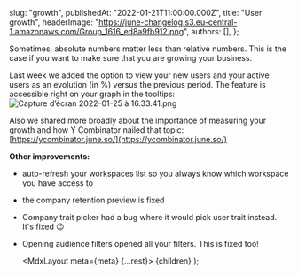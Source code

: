 
  slug: "growth",
  publishedAt: "2022-01-21T11:00:00.000Z",
  title: "User growth",
  headerImage: "https://june-changelog.s3.eu-central-1.amazonaws.com/Group_1616_ed8a9fb912.png",
  authors: [],
};

Sometimes, absolute numbers matter less than relative numbers.
This is the case if you want to make sure that you are growing your business.

Last week we added the option to view your new users and your active users as an evolution (in %) versus the previous period.
The feature is accessible right on your graph in the tooltips:
![Capture d’écran 2022-01-25 à 16.33.41.png](https://june-changelog.s3.eu-central-1.amazonaws.com/Capture_d_ecran_2022_01_25_a_16_33_41_879c940100.png)

Also we shared more broadly about the importance of measuring your growth and how Y Combinator nailed that topic:
[https://ycombinator.june.so/](https://ycombinator.june.so/)

**Other improvements:**

- auto-refresh your workspaces list so you always know which workspace you have access to
- the company retention preview is fixed
- Company trait picker had a bug where it would pick user trait instead. It's fixed 😉
- Opening audience filters opened all your filters. This is fixed too!

  <MdxLayout meta={meta} {...rest}>
    {children}
  </MdxLayout>
);
